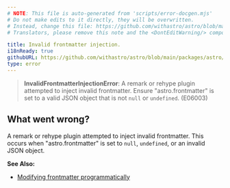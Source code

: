 ```yaml
---
# NOTE: This file is auto-generated from 'scripts/error-docgen.mjs'
# Do not make edits to it directly, they will be overwritten.
# Instead, change this file: https://github.com/withastro/astro/blob/main/packages/astro/src/core/errors/errors-data.ts
# Translators, please remove this note and the <DontEditWarning/> component.

title: Invalid frontmatter injection.
i18nReady: true
githubURL: https://github.com/withastro/astro/blob/main/packages/astro/src/core/errors/errors-data.ts
type: error
---
```


<DontEditWarning />


> **InvalidFrontmatterInjectionError**: A remark or rehype plugin attempted to inject invalid frontmatter. Ensure "astro.frontmatter" is set to a valid JSON object that is not `null` or `undefined`. (E06003)

## What went wrong?
A remark or rehype plugin attempted to inject invalid frontmatter. This occurs when "astro.frontmatter" is set to `null`, `undefined`, or an invalid JSON object.

**See Also:**
-  [Modifying frontmatter programmatically](/en/guides/markdown-content/#modifying-frontmatter-programmatically)


